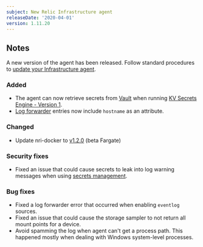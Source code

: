 ```yaml
---
subject: New Relic Infrastructure agent
releaseDate: '2020-04-01'
version: 1.11.20
---
```


## Notes

A new version of the agent has been released. Follow standard procedures to [update your Infrastructure agent](/docs/infrastructure/new-relic-infrastructure/installation/update-infrastructure-agent).

### Added

* The agent can now retrieve secrets from [Vault](https://www.vaultproject.io/) when running [KV Secrets Engine - Version 1](https://www.vaultproject.io/docs/secrets/kv/kv-v1/).
* [Log forwarder](https://docs.newrelic.com/docs/logs/enable-new-relic-logs/1-enable-logs/forward-your-logs-using-new-relic-infrastructure-agent) entries now include `hostname` as an attribute.

### Changed

* Update nri-docker to [v1.2.0](https://github.com/newrelic/nri-docker/releases/tag/v1.2.0) (beta Fargate)

### Security fixes

* Fixed an issue that could cause secrets to leak into log warning messages when using [secrets management](https://docs.newrelic.com/docs/integrations/host-integrations/installation/secrets-management).

### Bug fixes

* Fixed a log forwarder error that occurred when enabling `eventlog` sources.
* Fixed an issue that could cause the storage sampler to not return all mount points for a device.
* Avoid spamming the log when agent can't get a process path. This happened mostly when dealing with Windows system-level processes.
